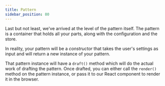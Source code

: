 ```yaml
---
title: Pattern
sidebar_position: 80
---
```


Last but not least, we've arrived at the level of the pattern itself.
The pattern is a container that holds all your parts, along with the configuration
and the store.

In reality, your pattern will be a _constructor_ that takes the user's settings as
input and will return a new instance of your pattern.

That pattern instance will have a `draft()` method which will do the actual work of
drafting the pattern. Once drafted, you can either call the `render()` method on
the pattern instance, or pass it to our React component to render it in the browser.

